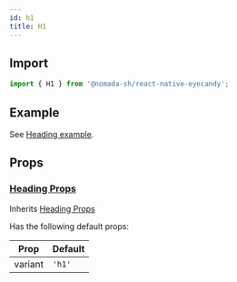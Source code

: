 ```yaml
---
id: h1
title: H1
---
```


## Import

```jsx
import { H1 } from '@nomada-sh/react-native-eyecandy';
```

## Example

See [Heading example](heading#example).

## Props

### [Heading Props](heading#props)

Inherits [Heading Props](heading#props)

Has the following default props:

| Prop    | Default |
| ------- | ------- |
| variant | `'h1'`  |
